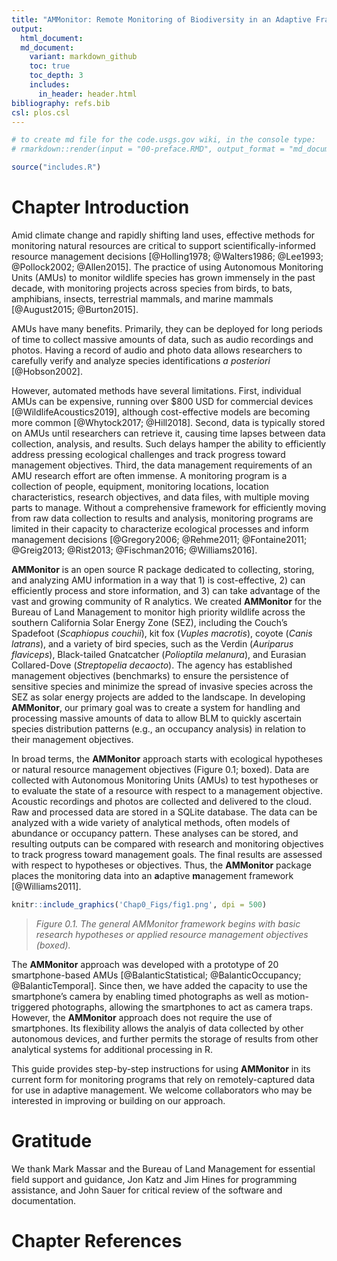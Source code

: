 ```yaml
---
title: "AMMonitor: Remote Monitoring of Biodiversity in an Adaptive Framework"
output:
  html_document:
  md_document:
    variant: markdown_github
    toc: true
    toc_depth: 3
    includes:
      in_header: header.html
bibliography: refs.bib
csl: plos.csl
---
```


```r
# to create md file for the code.usgs.gov wiki, in the console type:
# rmarkdown::render(input = "00-preface.RMD", output_format = "md_document", output_file = "Chapter-00-Motivation-and-Gratitude.md")

```




```r
source("includes.R")
```


# Chapter Introduction

Amid climate change and rapidly shifting land uses, effective methods for monitoring natural resources are critical to support scientifically-informed resource management decisions [@Holling1978; @Walters1986; @Lee1993; @Pollock2002; @Allen2015]. The practice of using Autonomous Monitoring Units (AMUs) to monitor wildlife species has grown immensely in the past decade, with monitoring projects across species from birds, to bats, amphibians, insects, terrestrial mammals, and marine mammals [@August2015; @Burton2015].

AMUs have many benefits. Primarily, they can be deployed for long periods of time to collect massive amounts of data, such as audio recordings and photos. Having a record of audio and photo data allows researchers to carefully verify and analyze species identifications *a posteriori* [@Hobson2002]. 

However, automated methods have several limitations. First, individual AMUs can be expensive, running over $800 USD for commercial devices [@WildlifeAcoustics2019], although cost-effective models are becoming more common [@Whytock2017; @Hill2018]. Second, data is typically stored on AMUs until researchers can retrieve it, causing time lapses between data collection, analysis, and results. Such delays hamper the ability to efficiently address pressing ecological challenges and track progress toward management objectives. Third, the data management requirements of an AMU research effort are often immense. A monitoring program is a collection of people, equipment, monitoring locations, location characteristics, research objectives, and data files, with multiple moving parts to manage. Without a comprehensive framework for efficiently moving from raw data collection to results and analysis, monitoring programs are limited in their capacity to characterize ecological processes and inform management decisions [@Gregory2006; @Rehme2011; @Fontaine2011; @Greig2013; @Rist2013; @Fischman2016; @Williams2016]. 

**AMMonitor** is an open source R package dedicated to collecting, storing, and analyzing AMU information in a way that 1) is cost-effective, 2) can efficiently process and store information, and 3) can take advantage of the vast and growing community of R analytics. We created **AMMonitor** for the Bureau of Land Management to monitor high priority wildlife across the southern California Solar Energy Zone (SEZ), including the Couch’s Spadefoot (*Scaphiopus couchii*), kit fox (*Vuples macrotis*), coyote (*Canis latrans*), and a variety of bird species, such as the Verdin (*Auriparus flaviceps*), Black-tailed Gnatcatcher (*Polioptila melanura*), and Eurasian Collared-Dove (*Streptopelia decaocto*). The agency has established management objectives (benchmarks) to ensure the persistence of sensitive species and minimize the spread of invasive species across the SEZ as solar energy projects are added to the landscape. In developing **AMMonitor**, our primary goal was to create a system for handling and processing massive amounts of data to allow BLM to quickly ascertain species distribution patterns (e.g., an occupancy analysis) in relation to their management objectives. 

In broad terms, the **AMMonitor** approach starts with ecological hypotheses or natural resource management objectives (Figure 0.1; boxed). Data are collected with Autonomous Monitoring Units (AMUs) to test hypotheses or to evaluate the state of a resource with respect to a management objective. Acoustic recordings and photos are collected and delivered to the cloud. Raw and processed data are stored in a SQLite database. The data can be analyzed with a wide variety of analytical methods, often models of abundance or occupancy pattern. These analyses can be stored, and resulting outputs can be compared with research and monitoring objectives to track progress toward management goals. The final results are assessed with respect to hypotheses or objectives. Thus, the **AMMonitor** package places the monitoring data into an **a**daptive **m**anagement framework [@Williams2011].

<kbd>

```r

knitr::include_graphics('Chap0_Figs/fig1.png', dpi = 500)
```
</kbd>

>*Figure 0.1. The general AMMonitor framework begins with basic research hypotheses or applied resource management objectives (boxed).*

The **AMMonitor** approach was developed with a prototype of 20 smartphone-based AMUs [@BalanticStatistical; @BalanticOccupancy; @BalanticTemporal]. Since then, we have added the capacity to use the smartphone’s camera by enabling timed photographs as well as motion-triggered photographs, allowing the smartphones to act as camera traps. However, the **AMMonitor** approach does not require the use of smartphones. Its flexibility allows the analyis of data collected by other autonomous devices, and further permits the storage of results from other analytical systems for additional processing in R. 

This guide provides step-by-step instructions for using **AMMonitor** in its current form for monitoring programs that rely on remotely-captured data for use in adaptive management. We welcome collaborators who may be interested in improving or building on our approach.


# Gratitude

We thank Mark Massar and the Bureau of Land Management for essential field support and guidance, Jon Katz and Jim Hines for programming assistance, and John Sauer for critical review of the software and documentation. 



# Chapter References



